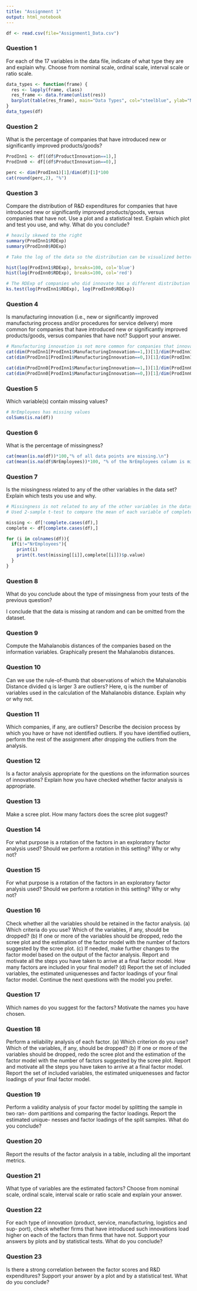 ```yaml
---
title: "Assignment 1"
output: html_notebook
---
```


```r
df <- read.csv(file="Assignment1_Data.csv")
```

### Question 1
For each of the 17 variables in the data file, indicate of what type they are and
explain why. Choose from nominal scale, ordinal scale, interval scale or ratio scale.
```r
data_types <- function(frame) {
  res <- lapply(frame, class)
  res_frame <- data.frame(unlist(res))
  barplot(table(res_frame), main="Data Types", col="steelblue", ylab="Number of Features")
}
data_types(df)
```
### Question 2
What is the percentage of companies that have introduced new or significantly
improved products/goods?
```r
ProdInn1 <- df[(df$ProductInnovation==1),]
ProdInn0 <- df[(df$ProductInnovation==0),]

perc <- dim(ProdInn1)[1]/dim(df)[1]*100
cat(round(perc,2), "%")
```

### Question 3
Compare the distribution of R&D expenditures for companies that have introduced
new or significantly improved products/goods, versus companies that have not.
Use a plot and a statistical test. Explain which plot and test you use, and why.
What do you conclude?
```r
# heavily skewed to the right
summary(ProdInn1$RDExp)
summary(ProdInn0$RDExp)
```

```r
# Take the log of the data so the distribution can be visualized better

hist(log(ProdInn1$RDExp), breaks=100, col='blue')
hist(log(ProdInn0$RDExp), breaks=100, col='red')
```
```r

# The RDExp of companies who did innovate has a different distribution from that of those who did not innovate
ks.test(log(ProdInn1$RDExp), log(ProdInn0$RDExp))
```


### Question 4
Is manufacturing innovation (i.e., new or significantly improved manufacturing
process and/or procedures for service delivery) more common for companies that
have introduced new or significantly improved products/goods, versus companies
that have not? Support your answer.

```r
# Manufacturing innovation is not more common for companies that innovated their products/goods, versus companies that did not
cat(dim(ProdInn1[ProdInn1$ManufacturingInnovation==1,])[1]/dim(ProdInn1)[1]*100,"% product=1, manuf=1\n")
cat(dim(ProdInn1[ProdInn1$ManufacturingInnovation==0,])[1]/dim(ProdInn1)[1]*100,"% product=1, manuf=0\n")

cat(dim(ProdInn0[ProdInn1$ManufacturingInnovation==1,])[1]/dim(ProdInn0)[1]*100,"% product=0, manuf=1\n")
cat(dim(ProdInn0[ProdInn1$ManufacturingInnovation==0,])[1]/dim(ProdInn0)[1]*100,"% product=0, manuf=0\n")
```

### Question 5
Which variable(s) contain missing values?
```r
# NrEmployees has missing values
colSums(is.na(df))
```

### Question 6
What is the percentage of missingness?
```r
cat(mean(is.na(df))*100,"% of all data points are missing.\n")
cat(mean(is.na(df$NrEmployees))*100, "% of the NrEmployees column is missing.")
```

### Question 7
Is the missingness related to any of the other variables in the data set? Explain
which tests you use and why.
```r
# Missingness is not related to any of the other variables in the dataset.
# Used 2-sample t-test to compare the mean of each variable of complete cases with that of incomplete cases

missing <- df[!complete.cases(df),]
complete <- df[complete.cases(df),]

for (i in colnames(df)){
  if(i!="NrEmployees"){
    print(i)
    print(t.test(missing[[i]],complete[[i]])$p.value)
  }
}
```

### Question 8
What do you conclude about the type of missingness from your tests of the previous
question?

I conclude that the data is missing at random and can be omitted from the dataset.

### Question 9
Compute the Mahalanobis distances of the companies based on the information
variables. Graphically present the Mahalanobis distances.

### Question 10
Can we use the rule-of-thumb that observations of which the Mahalanobis Distance
divided q is larger 3 are outliers? Here, q is the number of variables used in the
calculation of the Mahalanobis distance. Explain why or why not.

### Question 11
Which companies, if any, are outliers? Describe the decision process by which you
have or have not identified outliers. If you have identified outliers, perform the
rest of the assignment after dropping the outliers from the analysis.

### Question 12
Is a factor analysis appropriate for the questions on the information sources of
innovations? Explain how you have checked whether factor analysis is appropriate.

### Question 13
Make a scree plot. How many factors does the scree plot suggest?

### Question 14
For what purpose is a rotation of the factors in an exploratory factor analysis used?
Should we perform a rotation in this setting? Why or why not?

### Question 15
For what purpose is a rotation of the factors in an exploratory factor analysis used?
Should we perform a rotation in this setting? Why or why not?

### Question 16
Check whether all the variables should be retained in the factor analysis.
(a) Which criteria do you use? Which of the variables, if any, should be dropped?
(b) If one or more of the variables should be dropped, redo the scree plot and the
estimation of the factor model with the number of factors suggested by the
scree plot.
(c) If needed, make further changes to the factor model based on the output of
the factor analysis. Report and motivate all the steps you have taken to arrive
at a final factor model. How many factors are included in your final model?
(d) Report the set of included variables, the estimated uniquenesses and factor
loadings of your final factor model. Continue the next questions with the
model you prefer.

### Question 17
Which names do you suggest for the factors? Motivate the names you have chosen.

### Question 18
Perform a reliability analysis of each factor.
(a) Which criterion do you use? Which of the variables, if any, should be
dropped?
(b) If one or more of the variables should be dropped, redo the scree plot and
the estimation of the factor model with the number of factors suggested by
the scree plot. Report and motivate all the steps you have taken to arrive
at a final factor model. Report the set of included variables, the estimated
uniquenesses and factor loadings of your final factor model.

### Question 19
Perform a validity analysis of your factor model by splitting the sample in two ran-
dom partitions and comparing the factor loadings. Report the estimated unique-
nesses and factor loadings of the split samples. What do you conclude?

### Question 20
Report the results of the factor analysis in a table, including all the important
metrics.

### Question 21
What type of variables are the estimated factors? Choose from nominal scale,
ordinal scale, interval scale or ratio scale and explain your answer.

### Question 22
For each type of innovation (product, service, manufacturing, logistics and sup-
port), check whether firms that have introduced such innovations load higher on 
each of the factors than firms that have not. Support your answers by plots and
by statistical tests. What do you conclude?

### Question 23
Is there a strong correlation between the factor scores and R&D expenditures?
Support your answer by a plot and by a statistical test. What do you conclude?
